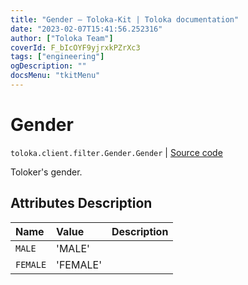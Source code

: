```yaml
---
title: "Gender — Toloka-Kit | Toloka documentation"
date: "2023-02-07T15:41:56.252316"
author: ["Toloka Team"]
coverId: F_bIcOYF9yjrxkPZrXc3
tags: ["engineering"]
ogDescription: ""
docsMenu: "tkitMenu"
---
```


# Gender
`toloka.client.filter.Gender.Gender` | [Source code](https://github.com/Toloka/toloka-kit/blob/v1.1.3/src/client/filter.py#L256)

Toloker's gender.

## Attributes Description

| Name | Value | Description |
| :------| :-----------| :----------|
`MALE`|'MALE'|
`FEMALE`|'FEMALE'|